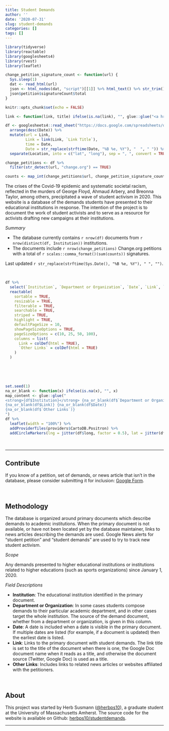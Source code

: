 ```yaml
---
title: Student Demands
author: ''
date: '2020-07-31'
slug: student-demands
categories: []
tags: []
---
```


```r
library(tidyverse)
library(reactable)
library(googlesheets4)
library(rvest)
library(leaflet)

change_petition_signature_count <- function(url) {
  Sys.sleep(1)
  dat <- read_html(url)
  json <- html_nodes(dat, "script")[[1]] %>% html_text() %>% str_trim() %>% str_replace("window.changeTargetingData = ", "") %>% str_replace(";$", "") %>% jsonlite::fromJSON()
  json$petition$signatureCount$total
}

knitr::opts_chunk$set(echo = FALSE)

link <- function(link, title) ifelse(is.na(link), "", glue::glue("<a href='{link}' target='_blank'>{title}</a>"))

df <- googlesheets4::read_sheet("https://docs.google.com/spreadsheets/d/1NSiHmcJOFq8nlYVPxURbEE8uK1GFGRXXQFm87dSdN1Q/edit?usp=sharing", sheet = "Web Database") %>%
  arrange(desc(Date)) %>%
  mutate(url = Link,
         Link = link(Link, `Link Title`),
         time = Date,
         Date = str_replace(strftime(Date, "%B %e, %Y"), "  ", " ")) %>%
  separate(Location, into = c("lat", "long"), sep = ", ", convert = TRUE)

```

```r
change_petitions <- df %>%
  filter(str_detect(url, "change.org") == TRUE)

counts <- map_int(change_petitions$url, change_petition_signature_count)

```

<div class='intro'>
<div class='center'>

The crises of the Covid-19 epidemic and systematic societal racism, reflected in the murders of George Floyd, Ahmaud Arbery, and Breonna Taylor, among others, precipitated a wave of student activism in 2020. This website is a database of the demands students have presented to their educational institutions in response. The intention of the project is to document the work of student activists and to serve as a resource for activists drafting new campaigns at their institutions.

_Summary_

- The database currently contains `r nrow(df)` documents from `r nrow(distinct(df, Institution))` institutions.
- The documents include `r nrow(change_petitions)` Change.org petitions with a total of `r scales::comma_format()(sum(counts))` signatures.

Last updated `r str_replace(strftime(Sys.Date(), "%B %e, %Y"), " ", "") `.

</div>
</div>


<br/>

```r

df %>%
  select(`Institution`, `Department or Organization`, `Date`, `Link`, `Other Links`) %>%
  reactable(
    sortable = TRUE, 
    resizable = TRUE, 
    filterable = TRUE, 
    searchable = TRUE, 
    striped = TRUE,
    highlight = TRUE,
    defaultPageSize = 10,
    showPageSizeOptions = TRUE,
    pageSizeOptions = c(10, 25, 50, 100),
    columns = list(
      Link = colDef(html = TRUE),
      `Other Links` = colDef(html = TRUE)
    )
  )
  
```

<br/><br/>

```r
set.seed(1)
na_or_blank <- function(x) ifelse(is.na(x), "", x)
map_content <- glue::glue("
<strong>{df$Institution}</strong> {na_or_blank(df$`Department or Organization`)}<br/>
{na_or_blank(df$Link)} {na_or_blank(df$Date)}
{na_or_blank(df$`Other Links`)}
")
df %>%
  leaflet(width = "100%") %>%
  addProviderTiles(providers$CartoDB.Positron) %>%
  addCircleMarkers(lng = jitter(df$long, factor = 0.5), lat = jitter(df$lat, factor = 0.5), popup = map_content, clusterOptions = TRUE)
```

<div class='center'>
<br/>

--------


## Contribute
If you know of a petition, set of demands, or news article that isn't in the database, please consider submitting it for inclusion: [Google Form](https://forms.gle/bfRPDoVzp3ydNiYT6).

<br/>

## Methodology
The database is organized around primary documents which describe demands to academic institutions. When the primary document is not available, or have not been located yet by the database maintainer, links to news articles describing the demands are used. Google News alerts for "student petition" and "student demands" are used to try to track new student activism.

_Scope_

Any demands presented to higher educational institutions or institutions related to higher educations (such as sports organizations) since January 1, 2020. 


_Field Descriptions_

- **Institution**: The educational institution identified in the primary document.
- **Department or Organization**: In some cases students compose demands to their particular academic department, and in other cases target the whole institution. The source of the demand document, whether from a department or organization, is given in this column.
- **Date**: A date is included when a date is visible in the primary document. If multiple dates are listed (for example, if a document is updated) then the earliest date is listed. 
- **Link**: Links to the primary document with student demands. The link title is set to the title of the document when there is one, the Google Doc document name when it reads as a title, and otherwise the document source (Twitter, Google Doc) is used as a title.
- **Other Links**: Includes links to related news articles or websites affiliated with the petitioners.

<br/>

## About

This project was started by Herb Susmann ([\@herbps10](https://twitter.com/herbps10)), a graduate student at the University of Massachusetts Amherst. The source code for the website is available on Github: [herbps10/studentdemands](https://github.com/herbps10/studentdemands). 

<hr />

</div>